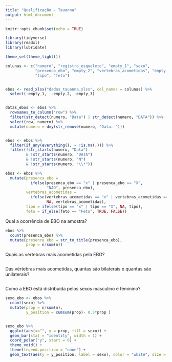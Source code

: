 ```yaml
---
title: "Qualificação - Tauanna"
output: html_document
---
```


```r
knitr::opts_chunk$set(echo = TRUE)
```

```r

library(tidyverse)
library(readxl)
library(lubridate)

theme_set(theme_light())


```


```r

colunas <- c("numero", "registro_esqueleto", "empty_1", "sexo", 
             "presenca_ebo", "empty_2", "vertebras_acometidas", "empty_3", 
             "tipo", "feto")


ebos <- read_xlsx("dados_tauanna.xlsx", col_names = colunas) %>% 
  select(-empty_1,  -empty_2, -empty_3)



```


```r

datas_ebos <- ebos %>% 
  rownames_to_column("row") %>% 
  filter(str_detect(numero, "Data") | str_detect(numero, "DATA")) %>% 
  select(row, numero) %>% 
  mutate(numero = dmy(str_remove(numero, "Data: ")))


ebos <- ebos %>% 
  filter(if_any(everything(), ~ !is.na(.))) %>% 
  filter(!str_starts(numero, "Data") 
         & !str_starts(numero, "DATA")
         & !str_starts(numero, "N")
         & !str_starts(numero, "\\*")) 

ebos <- ebos %>% 
  mutate(presenca_ebo = 
           ifelse(presenca_ebo == "x" | presenca_ebo == "X", 
                  "NAO", presenca_ebo),
         vertebras_acometidas = 
           ifelse(vertebras_acometidas == "x" | vertebras_acometidas == "X", 
                  NA, vertebras_acometidas),
         tipo = ifelse(tipo == "x" | tipo == "X", NA, tipo),
         feto = if_else(feto == "Feto", TRUE, FALSE)) 


```

Qual a ocorrência de EBO na amostra?


```r

ebos %>% 
  count(presenca_ebo) %>% 
  mutate(presenca_ebo = str_to_title(presenca_ebo),
         prop = n/sum(n))

```


Quais as vértebras mais acometidas pela EBO?


```r

```


Das vértebras mais acometidas, quantas são bilaterais e quantas são unilaterais?

```r

```


Como a EBO está distribuída pelos sexos masculino e feminino?

```r

sexo_ebo <- ebos %>% 
  count(sexo) %>% 
  mutate(prop = n/sum(n),
         y_position = cumsum(prop)- 0.5*prop )


sexo_ebo %>%   
  ggplot(aes(x="", y = prop, fill = sexo)) +
  geom_bar(stat = "identity", width = 1) +
  coord_polar("y", start = 0) +
  theme_void() +
  theme(legend.position = "none") +
  geom_text(aes(y = y_position, label = sexo), color = "white", size = 6)



```


